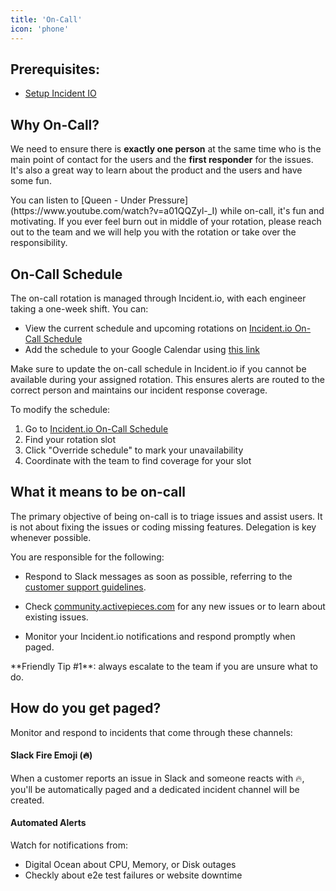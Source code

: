 ```yaml
---
title: 'On-Call'
icon: 'phone'
---
```


## Prerequisites:
- [Setup Incident IO](../playbooks/setup-incident-io)

## Why On-Call?

We need to ensure there is **exactly one person** at the same time who is the main point of contact for the users and the **first responder** for the issues. It's also a great way to learn about the product and the users and have some fun.

<Tip>
  You can listen to [Queen - Under Pressure](https://www.youtube.com/watch?v=a01QQZyl-_I) while on-call, it's fun and motivating.
</Tip>

<Tip>
  If you ever feel burn out in middle of your rotation, please reach out to the team and we will help you with the rotation or take over the responsibility.
</Tip>

## On-Call Schedule

The on-call rotation is managed through Incident.io, with each engineer taking a one-week shift. You can:
- View the current schedule and upcoming rotations on [Incident.io On-Call Schedule](https://app.incident.io/activepieces/on-call/schedules)
- Add the schedule to your Google Calendar using [this link](https://calendar.google.com/calendar/r?cid=webcal://app.incident.io/api/schedule_feeds/cc024d13704b618cbec9e2c4b2415666dfc8b1efdc190659ebc5886dfe2a1e4b)

<Warning>
Make sure to update the on-call schedule in Incident.io if you cannot be available during your assigned rotation. This ensures alerts are routed to the correct person and maintains our incident response coverage.

To modify the schedule:
1. Go to [Incident.io On-Call Schedule](https://app.incident.io/activepieces/on-call/schedules)
2. Find your rotation slot
3. Click "Override schedule" to mark your unavailability
4. Coordinate with the team to find coverage for your slot
</Warning>


## What it means to be on-call

The primary objective of being on-call is to triage issues and assist users. It is not about fixing the issues or coding missing features. Delegation is key whenever possible.

You are responsible for the following:

* Respond to Slack messages as soon as possible, referring to the [customer support guidelines](/handbook/customer-support/overview).

* Check [community.activepieces.com](https://community.activepieces.com) for any new issues or to learn about existing issues.

* Monitor your Incident.io notifications and respond promptly when paged.

<Tip>
  **Friendly Tip #1**: always escalate to the team if you are unsure what to do.
</Tip>

## How do you get paged?

Monitor and respond to incidents that come through these channels:

#### Slack Fire Emoji (🔥)
When a customer reports an issue in Slack and someone reacts with 🔥, you'll be automatically paged and a dedicated incident channel will be created.
  
#### Automated Alerts
Watch for notifications from:
  - Digital Ocean about CPU, Memory, or Disk outages 
  - Checkly about e2e test failures or website downtime
